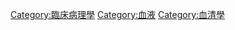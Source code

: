 {{catmore}}

[[Category:臨床病理學|Category:臨床病理學]]
[[Category:血液|Category:血液]]
[[Category:血清學|Category:血清學]]